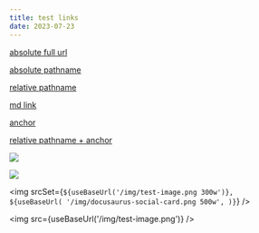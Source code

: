 ```yaml
---
title: test links
date: 2023-07-23
---
```



[absolute full url](https://github.com/it990110/docusaurus)

[absolute pathname](/blog/heading-as-title)

[relative pathname](heading-as-title)

[md link](heading-as-title.md)

[anchor](#title)

[relative pathname + anchor](heading-as-title#title)

![](/img/test-image.png)

![](https://gityjf.io/assets/images/slash-introducing-411a16dd05086935b8e9ddae38ae9b45.svg)

<img
  srcSet={`${useBaseUrl('/img/test-image.png 300w')},    ${useBaseUrl(
    '/img/docusaurus-social-card.png 500w',
  )}`}
/>

<img src={useBaseUrl('/img/test-image.png')} />
